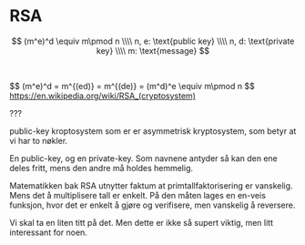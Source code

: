 # RSA

$$
(m^e)^d \equiv m\pmod n
\\\\
n, e: \text{public key}
\\\\
n, d: \text{private key}
\\\\
m: \text{message}
$$

 
<div>
$$
(m^e)^d = m^{(ed)} = m^{(de)} = (m^d)^e \equiv m\pmod n
$$
</div>

<div class="credits">
    <a target="_blank" href="https://en.wikipedia.org/wiki/RSA_(cryptosystem)">https://en.wikipedia.org/wiki/RSA_(cryptosystem)</a>
</div>

???

public-key kroptosystem som er er asymmetrisk kryptosystem, som betyr at vi har to nøkler.

En public-key, og en private-key. Som navnene antyder så kan den ene deles fritt, mens den andre må holdes hemmelig.

Matematikken bak RSA utnytter faktum at primtallfaktorisering er vanskelig. Mens det å multiplisere tall er enkelt.
På den måten lages en en-veis funksjon, hvor det er enkelt å gjøre og verifisere, men vanskelig å reversere.

Vi skal ta en liten titt på det. Men dette er ikke så supert viktig, men litt interessant for noen.